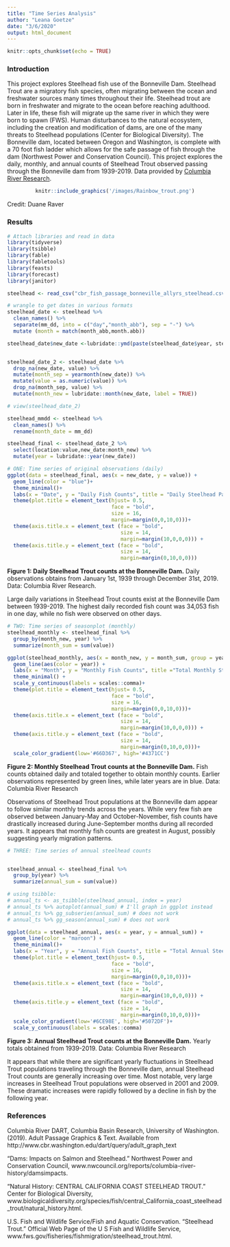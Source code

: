 ```yaml
---
title: "Time Series Analysis"
author: "Leana Goetze"
date: "3/6/2020"
output: html_document
---
```


```r
knitr::opts_chunk$set(echo = TRUE)
```
### Introduction 

This project explores Steelhead fish use of the Bonneville Dam. Steelhead Trout are a migratory fish species, often migrating between the ocean and freshwater sources many times throughout their life. Steelhead trout are born in freshwater and migrate to the ocean before reaching adulthood. Later in life, these fish will migrate up the same river in which they were born to spawn (FWS). Human disturbances to the natural ecosystem, including the creation and modification of dams, are one of the many threats to Steelhead populations (Center for Biological Diversity). The Bonneville dam, located between Oregon and Washington, is complete with a 70 foot fish ladder which allows for the safe passage of fish through the dam (Northwest Power and Conservation Council). This project explores the daily, monthly, and annual counts of Steelhead Trout observed passing through the Bonneville dam from 1939-2019. Data provided by [Columbia River Research](http://www.cbr.washington.edu/dart/query/adult_graph_text).

<center>
```r
knitr::include_graphics('/images/Rainbow_trout.png')
```

</center>
Credit: Duane Raver

### Results
```r
# Attach libraries and read in data
library(tidyverse)
library(tsibble)
library(fable)
library(fabletools)
library(feasts)
library(forecast)
library(janitor)

steelhead <- read_csv("cbr_fish_passage_bonneville_allyrs_steelhead.csv")
```

```r
# wrangle to get dates in various formats
steelhead_date <- steelhead %>% 
  clean_names() %>% 
  separate(mm_dd, into = c("day","month_abb"), sep = "-") %>% 
  mutate (month = match(month_abb,month.abb)) 

steelhead_date$new_date <-lubridate::ymd(paste(steelhead_date$year, steelhead_date$month, steelhead_date$day, sep="-")) 


steelhead_date_2 <- steelhead_date %>%
  drop_na(new_date, value) %>% 
  mutate(month_sep = yearmonth(new_date)) %>% 
  mutate(value = as.numeric(value)) %>% 
  drop_na(month_sep, value) %>% 
  mutate(month_new = lubridate::month(new_date, label = TRUE))

# view(steelhead_date_2)

steelhead_mmdd <- steelhead %>% 
  clean_names() %>% 
  rename(month_date = mm_dd)

steelhead_final <- steelhead_date_2 %>% 
  select(location:value,new_date:month_new) %>% 
  mutate(year = lubridate::year(new_date))
```


```r
# ONE: Time series of original observations (daily)
ggplot(data = steelhead_final, aes(x = new_date, y = value)) +
  geom_line(color = "blue")+
  theme_minimal()+
  labs(x = "Date", y = "Daily Fish Counts", title = "Daily Steelhead Passage \n Through the Bonneville Dam (1939-2019)") +
  theme(plot.title = element_text(hjust= 0.5,
                                  face = "bold",
                                  size = 16,
                                  margin=margin(0,0,10,0)))+
  theme(axis.title.x = element_text (face = "bold",
                                     size = 14,
                                     margin=margin(10,0,0,0))) +
  theme(axis.title.y = element_text (face = "bold",
                                     size = 14,
                                     margin=margin(0,10,0,0)))

```

**Figure 1: Daily Steelhead Trout counts at the Bonneville Dam.** Daily observations obtains from January 1st, 1939 through December 31st, 2019. Data: Columbia River Research.

Large daily variations in Steelhead Trout counts exist at the Bonneville Dam between 1939-2019. The highest daily recorded fish count was 34,053 fish in one day, while no fish were observed on other days. 

```r
# TWO: Time series of seasonplot (monthly)
steelhead_monthly <- steelhead_final %>% 
  group_by(month_new, year) %>% 
  summarize(month_sum = sum(value))

ggplot(steelhead_monthly, aes(x = month_new, y = month_sum, group = year)) +
  geom_line(aes(color = year)) +
  labs(x = "Month", y = "Monthly Fish Counts", title ="Total Monthly Steelhead Passage \n Through the Bonneville Dam (by Year)")+
  theme_minimal() +
  scale_y_continuous(labels = scales::comma)+
  theme(plot.title = element_text(hjust= 0.5,
                                  face = "bold",
                                  size = 16,
                                  margin=margin(0,0,10,0)))+
  theme(axis.title.x = element_text (face = "bold",
                                     size = 14,
                                     margin=margin(10,0,0,0))) +
  theme(axis.title.y = element_text (face = "bold",
                                     size = 14,
                                     margin=margin(0,10,0,0)))+
  scale_color_gradient(low='#66D367', high='#4371CC')

```

**Figure 2:  Monthly Steelhead Trout counts at the Bonneville Dam.** Fish counts obtained daily and totaled together to obtain monthly counts. Earlier observations represented by green lines, while later years are in blue. Data: Columbia River Research

Observations of Steelhead Trout populations at the Bonneville dam appear to follow similar monthly trends across the years. While very few fish are observed between January-May and October-November, fish counts have drastically increased during June-September months during all recorded years. It appears that monthly fish counts are greatest in August, possibly suggesting yearly migration patterns. 
```r
# THREE: Time series of annual steelhead counts


steelhead_annual <- steelhead_final %>% 
  group_by(year) %>% 
  summarize(annual_sum = sum(value))

# using tsibble:
# annual_ts <- as_tsibble(steelhead_annual, index = year)
# annual_ts %>% autoplot(annual_sum) # I'll graph in ggplot instead
# annual_ts %>% gg_subseries(annual_sum) # does not work
# annual_ts %>% gg_season(annual_sum) # does not work
```

```r
ggplot(data = steelhead_annual, aes(x = year, y = annual_sum)) +
  geom_line(color = "maroon") +
  theme_minimal()+
  labs(x = "Year", y = "Annual Fish Counts", title = "Total Annual Steelhead Passage \n Through the Bonneville Dam")+
  theme(plot.title = element_text(hjust= 0.5,
                                  face = "bold",
                                  size = 16,
                                  margin=margin(0,0,10,0)))+
  theme(axis.title.x = element_text (face = "bold",
                                     size = 14,
                                     margin=margin(10,0,0,0))) +
  theme(axis.title.y = element_text (face = "bold",
                                     size = 14,
                                     margin=margin(0,10,0,0)))+
  scale_color_gradient(low='#6CE98E', high='#5072DF')+
  scale_y_continuous(labels = scales::comma)
```

**Figure 3: Annual Steelhead Trout counts at the Bonneville Dam.** Yearly totals obtained from 1939-2019. Data: Columbia River Research

It appears that while there are significant yearly fluctuations in Steelhead Trout populations traveling through the Bonneville dam, annual Steelhead Trout counts are generally increasing over time. Most notable, very large increases in Steelhead Trout populations were observed in 2001 and 2009. These dramatic increases were rapidly followed by a decline in fish by the following year. 

### References

Columbia River DART, Columbia Basin Research, University of Washington. (2019). Adult Passage Graphics & Text. Available from http://www.cbr.washington.edu/dart/query/adult_graph_text

“Dams: Impacts on Salmon and Steelhead.” Northwest Power and Conservation Council, www.nwcouncil.org/reports/columbia-river-history/damsimpacts.

“Natural History: CENTRAL CALIFORNIA COAST STEELHEAD TROUT.” Center for Biological Diversity, www.biologicaldiversity.org/species/fish/central_California_coast_steelhead_trout/natural_history.html.

U.S. Fish and Wildlife Service/Fish and Aquatic Conservation. “Steelhead Trout.” Official Web Page of the U S Fish and Wildlife Service, www.fws.gov/fisheries/fishmigration/steelhead_trout.html.